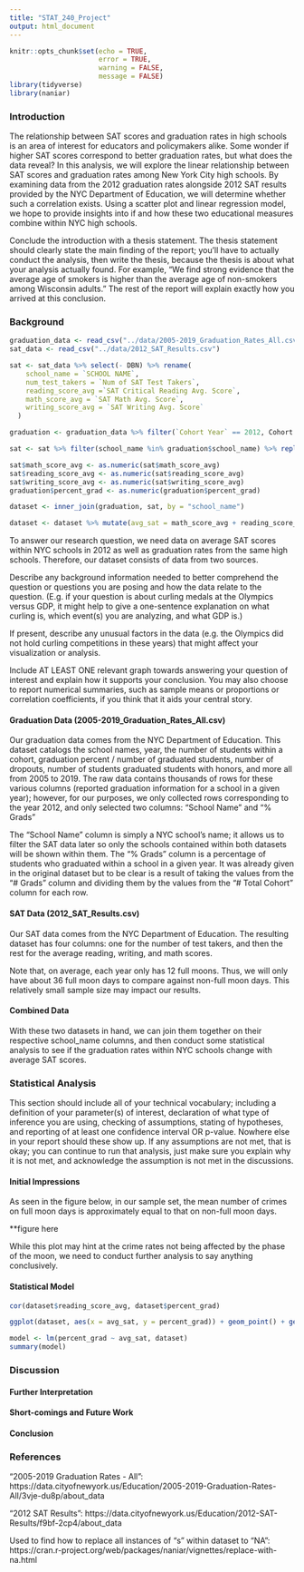 ```yaml
---
title: "STAT_240_Project"
output: html_document
---
```

```r
knitr::opts_chunk$set(echo = TRUE,
                      error = TRUE, 
                      warning = FALSE, 
                      message = FALSE)
library(tidyverse)
library(naniar)
```

### Introduction
The relationship between SAT scores and graduation rates in high schools is an area of interest for educators and policymakers alike. Some wonder if higher SAT scores correspond to better graduation rates, but what does the data reveal? In this analysis, we will explore the linear relationship between SAT scores and graduation rates among New York City high schools. By examining data from the 2012 graduation rates alongside 2012 SAT results provided by the NYC Department of Education, we will determine whether such a correlation exists. Using a scatter plot and linear regression model, we hope to provide insights into if and how these two educational measures combine within NYC high schools.

Conclude the introduction with a thesis statement. 
The thesis statement should clearly state the main finding of the report; you'll have to actually conduct the analysis, then write the thesis, because the thesis is about what your analysis actually found. For example, "We find strong evidence that the average age of smokers is higher than the average age of non-smokers among Wisconsin adults." The rest of the report will explain exactly how you arrived at this conclusion.


### Background
```r
graduation_data <- read_csv("../data/2005-2019_Graduation_Rates_All.csv")
sat_data <- read_csv("../data/2012_SAT_Results.csv")
```

```r
sat <- sat_data %>% select(- DBN) %>% rename(
    school_name = `SCHOOL NAME`,
    num_test_takers = `Num of SAT Test Takers`,
    reading_score_avg =`SAT Critical Reading Avg. Score`,
    math_score_avg = `SAT Math Avg. Score`,
    writing_score_avg = `SAT Writing Avg. Score`
  )

graduation <- graduation_data %>% filter(`Cohort Year` == 2012, Cohort == "4 year August") %>% select(`School Name`, `% Grads`) %>% filter(`School Name` %in% sat$school_name) %>% rename(school_name = `School Name`, percent_grad = `% Grads`)

sat <- sat %>% filter(school_name %in% graduation$school_name) %>% replace_with_na_all(condition = ~.x == "s")

sat$math_score_avg <- as.numeric(sat$math_score_avg)
sat$reading_score_avg <- as.numeric(sat$reading_score_avg)
sat$writing_score_avg <- as.numeric(sat$writing_score_avg)
graduation$percent_grad <- as.numeric(graduation$percent_grad)

dataset <- inner_join(graduation, sat, by = "school_name")

dataset <- dataset %>% mutate(avg_sat = math_score_avg + reading_score_avg + writing_score_avg)
```
To answer our research question, we need data on average SAT scores within NYC schools in 2012 as well as graduation rates from the same high schools. Therefore, our dataset consists of data from two sources.

Describe any background information needed to better comprehend the question or questions you are posing and how the data relate to the question. (E.g. if your question is about curling medals at the Olympics versus GDP, it might help to give a one-sentence explanation on what curling is, which event(s) you are analyzing, and what GDP is.)

If present, describe any unusual factors in the data (e.g. the Olympics did not hold curling competitions in these years) that might affect your visualization or analysis.

Include AT LEAST ONE relevant graph towards answering your question of interest and explain how it supports your conclusion. You may also choose to report numerical summaries, such as sample means or proportions or correlation coefficients, if you think that it aids your central story.



#### Graduation Data (2005-2019_Graduation_Rates_All.csv)

Our graduation data comes from the NYC Department of Education. This dataset catalogs the school names, year, the number of students within a cohort, graduation percent / number of graduated students, number of dropouts, number of students graduated students with honors, and more all from 2005 to 2019. The raw data contains thousands of rows for these various columns (reported graduation information for a school in a given year); however, for our purposes, we only collected rows corresponding to the year 2012, and only selected two columns: "School Name" and "% Grads"

The "School Name" column is simply a NYC school's name; it allows us to filter the SAT data later so only the schools contained within both datasets will be shown within them. The "% Grads" column is a percentage of students who graduated within a school in a given year. It was already given in the original dataset but to be clear is a result of taking the values from the "# Grads" column and dividing them by the values from the "# Total Cohort" column for each row.

#### SAT Data (2012_SAT_Results.csv)

Our SAT data comes from the NYC Department of Education.  The resulting dataset has four columns: one for the number of test takers, and then the rest for the average reading, writing, and math scores.

Note that, on average, each year only has 12 full moons. Thus, we will only have about 36 full moon days to compare against non-full moon days. This relatively small sample size may impact our results.

#### Combined Data

With these two datasets in hand, we can join them together on their respective school_name columns, and then conduct some statistical analysis to see if the graduation rates within NYC schools change with average SAT scores.

### Statistical Analysis
This section should include all of your technical vocabulary; including a definition of your parameter(s) of interest, declaration of what type of inference you are using, checking of assumptions, stating of hypotheses, and reporting of at least one confidence interval OR p-value. Nowhere else in your report should these show up. 
If any assumptions are not met, that is okay; you can continue to run that analysis, just make sure you explain why it is not met, and acknowledge the assumption is not met in the discussions.

#### Initial Impressions
As seen in the figure below, in our sample set, the mean number of crimes on full moon days is approximately equal to that on non-full moon days.

**figure here

While this plot may hint at the crime rates not being affected by the phase of the moon, we need to conduct further analysis to say anything conclusively.

#### Statistical Model

```r
cor(dataset$reading_score_avg, dataset$percent_grad)
```

```r
ggplot(dataset, aes(x = avg_sat, y = percent_grad)) + geom_point() + geom_smooth(method = "lm", se = FALSE) + labs(title = "Graduation Rates vs Average SAT Scores", x = "Average SAT Score", y = "Percent Students Graduated", color = "No of closure")
```

```r
model <- lm(percent_grad ~ avg_sat, dataset)
summary(model)
```

### Discussion

#### Further Interpretation

#### Short-comings and Future Work

#### Conclusion


### References
"2005-2019 Graduation Rates - All": https://data.cityofnewyork.us/Education/2005-2019-Graduation-Rates-All/3vje-du8p/about_data

"2012 SAT Results": https://data.cityofnewyork.us/Education/2012-SAT-Results/f9bf-2cp4/about_data

Used to find how to replace all instances of "s" within dataset to "NA":  https://cran.r-project.org/web/packages/naniar/vignettes/replace-with-na.html 




















